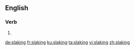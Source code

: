 ==English==

===Verb===
{{head|en|present participle}}

# {{present participle of|slake|lang=en|nocat=1}}

[[de:slaking]]
[[fr:slaking]]
[[ku:slaking]]
[[ta:slaking]]
[[vi:slaking]]
[[zh:slaking]]